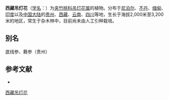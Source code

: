 {{Speciesbox
| name = 西藏吊灯花
| status = 
| status_system = 
| image = 
| genus = Ceropegia
| species = pubescens
| authority = Wall.
}}

'''西藏吊灯花'''（[[学名|学名]]：{{lang|la|''Ceropegia pubescens''}}）为[[夹竹桃科|夹竹桃科]][[吊灯花属|吊灯花属]]的植物。分布于[[尼泊尔|尼泊尔]]、[[不丹|不丹]]、[[缅甸|缅甸]]、[[印度|印度]]以及[[中国大陆|中国大陆]]的[[贵州|贵州]]、[[西藏|西藏]]、[[云南|云南]]、[[四川|四川]]等地，生长于海拔2,000米至3,200米的地区，常生于杂木林中，目前尚未由人工引种栽培。

== 别名 ==
底线参、蕤参（贵州）

== 参考文献 ==
<div class="references-small">
* {{cite web| url =http://www.bioinfo.cn/db05/KmzwSpecies.php?action=view&id=1607| title =西藏吊灯花| work =《中国高等植物数据库全库》| publisher =中国科学院微生物研究所| author =昆明植物研究所| accessdate =2009-02-22| deadurl =yes| archiveurl =https://web.archive.org/web/20160305092534/http://www.bioinfo.cn/db05/KmzwSpecies.php?action=view&id=1607| archivedate =2016-03-05| df =}}
</div>
{{Taxonbar|from=Q15225583}}

[[Category:吊灯花属|西藏吊灯花]]


{{植物小作品}}